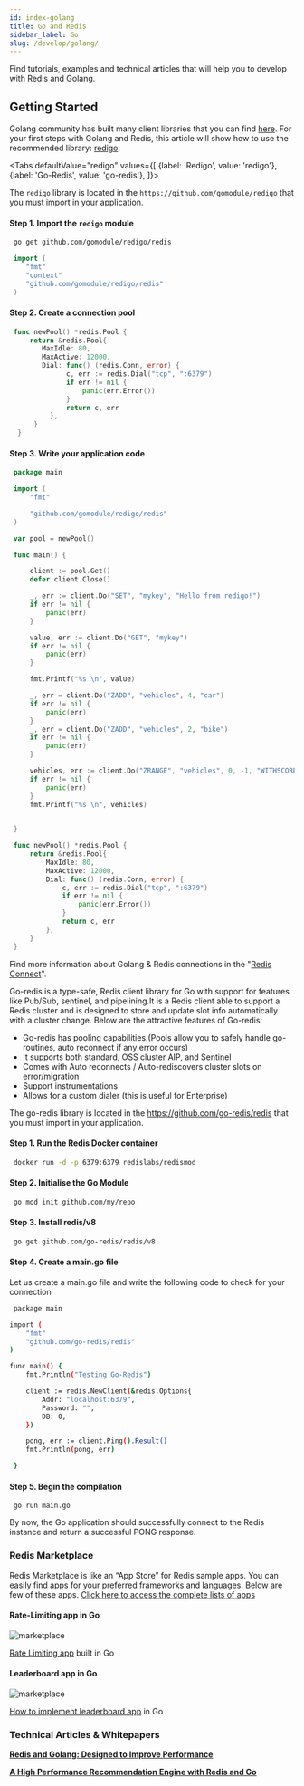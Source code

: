 ```yaml
---
id: index-golang
title: Go and Redis
sidebar_label: Go
slug: /develop/golang/
---
```



Find tutorials, examples and technical articles that will help you to develop with Redis and Golang.

## Getting Started

Golang community has built many client libraries that you can find [here](https://redis.io/clients#go).
 For your first steps with Golang and Redis, this article will show how to use the recommended library: [redigo](https://github.com/gomodule/redigo).


 <Tabs
  defaultValue="redigo"
  values={[
    {label: 'Redigo', value: 'redigo'},
    {label: 'Go-Redis', value: 'go-redis'},
  ]}>
  <TabItem value="redigo">



The `redigo` library is located in the `https://github.com/gomodule/redigo` that you must import in your application.


#### Step 1. Import the `redigo` module

  ```bash
   go get github.com/gomodule/redigo/redis
  ```

  ```go
   import (
      "fmt"
      "context"
      "github.com/gomodule/redigo/redis"
   )
  ```

#### Step 2. Create a connection pool

  ```go
   func newPool() *redis.Pool {
       return &redis.Pool{
          MaxIdle: 80,
          MaxActive: 12000,
          Dial: func() (redis.Conn, error) {
                c, err := redis.Dial("tcp", ":6379")
                if err != nil {
                    panic(err.Error())
                }
                return c, err
            },
        }
    }
   ```    

#### Step 3. Write your application code

   ```go
    package main

    import (
        "fmt"

        "github.com/gomodule/redigo/redis"
    )

    var pool = newPool()

    func main() {

        client := pool.Get()
        defer client.Close()

        _, err := client.Do("SET", "mykey", "Hello from redigo!")
        if err != nil {
            panic(err)
        }

        value, err := client.Do("GET", "mykey")
        if err != nil {
            panic(err)
        }

        fmt.Printf("%s \n", value)

        _, err = client.Do("ZADD", "vehicles", 4, "car")
        if err != nil {
            panic(err)
        }
        _, err = client.Do("ZADD", "vehicles", 2, "bike")
        if err != nil {
            panic(err)
        }

        vehicles, err := client.Do("ZRANGE", "vehicles", 0, -1, "WITHSCORES")
        if err != nil {
            panic(err)
        }	
        fmt.Printf("%s \n", vehicles)

        
    }

    func newPool() *redis.Pool {
        return &redis.Pool{
            MaxIdle: 80,
            MaxActive: 12000,
            Dial: func() (redis.Conn, error) {
                c, err := redis.Dial("tcp", ":6379")
                if err != nil {
                    panic(err.Error())
                }
                return c, err
            },
        }
    }    
   ```

Find more information about Golang & Redis connections in the "[Redis Connect](https://github.com/redis-developer/redis-connect/tree/master/golang/redigo)".


  </TabItem>
<TabItem value="go-redis">

Go-redis is a type-safe, Redis client library for Go with support for features like Pub/Sub, sentinel, and pipelining.It is a Redis client able to support a Redis cluster and is designed to store and update slot info automatically with a cluster change. Below are the attractive features of Go-redis:
- Go-redis has pooling capabilities.(Pools allow you to safely handle go-routines, auto reconnect if any error occurs)
- It supports both standard, OSS cluster AIP, and Sentinel
- Comes with Auto reconnects / Auto-rediscovers cluster slots on error/migration
- Support instrumentations
- Allows for a custom dialer (this is useful for Enterprise)

The go-redis library is located in the https://github.com/go-redis/redis that you must import in your application.

#### Step 1. Run the Redis Docker container

```bash
 docker run -d -p 6379:6379 redislabs/redismod
```


#### Step 2. Initialise the Go Module

```bash
 go mod init github.com/my/repo
```

#### Step 3. Install redis/v8 

```bash
 go get github.com/go-redis/redis/v8
```

#### Step 4. Create a main.go file 

Let us create a main.go file and write the following code to check for your connection

```bash
 package main

import (
    "fmt"
    "github.com/go-redis/redis"
)

func main() {
    fmt.Println("Testing Go-Redis")

    client := redis.NewClient(&redis.Options{
        Addr: "localhost:6379",
        Password: "",
        DB: 0,
    })

    pong, err := client.Ping().Result()
    fmt.Println(pong, err)

 }
```

#### Step 5. Begin the compilation


```
 go run main.go
```

By now, the Go application should successfully connect to the Redis instance and  return a successful PONG response.



 </TabItem>


</Tabs>

###  Redis Marketplace

Redis Marketplace is like an “App Store” for Redis sample apps. You can easily find apps for your preferred frameworks and languages.
Below are few of these apps. [Click here to access the complete lists of apps](https://marketplace.redislabs.com)

<div class="row text--center">

<div class="col ">
<div className="ri-container">

#### Rate-Limiting app in Go


![marketplace](images/ratelimitinggo.png)

[Rate Limiting app](http://marketplace.redislabs.com/?id=project%3Abasic-redis-rate-limiting-demo-go-lang) built in Go
</div>
</div>

<div class="col">
<div className="ri-container">

#### Leaderboard app in Go

![marketplace](images/leaderboardgo.png)

[How to implement leaderboard app](https://marketplace.redislabs.com/?id=project%3Abasic-redis-leaderboard-demo-python) in Go
</div>
</div>
</div>


### Technical Articles & Whitepapers

**[Redis and Golang: Designed to Improve Performance](https://redislabs.com/blog/redis-go-designed-improve-performance/)**

**[A High Performance Recommendation Engine with Redis and Go](https://redislabs.com/docs/ultra-fast-recommendations-engine-using-redis-go/)**


